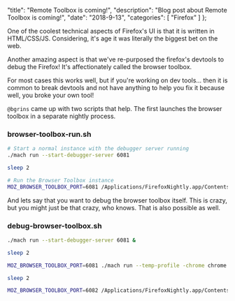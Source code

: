   "title": "Remote Toolbox is coming!",
  "description": "Blog post about Remote Toolbox is coming!",
  "date": "2018-9-13",
  "categories": [
    "Firefox"
  ]
};

One of the coolest technical aspects of Firefox's UI is that it is written in HTML/CSS/JS.
Considering, it's age it was literally the biggest bet on the web.

Another amazing aspect is that we've re-purposed the firefox's devtools to debug the Firefox!
It's affectionately called the browser toolbox.

For most cases this works well, but if you're working on dev tools... then it is common to break devtools and not have anything to help you fix it because well, you broke your own tool!

`@bgrins` came up with two scripts that help. The first launches the browser toolbox in a separate nightly process.

### browser-toolbox-run.sh
```bash
# Start a normal instance with the debugger server running
./mach run --start-debugger-server 6081

sleep 2

# Run the Browser Toolbox instance
MOZ_BROWSER_TOOLBOX_PORT=6081 /Applications/FirefoxNightly.app/Contents/MacOS/firefox-bin --profile /tmp/foobar -chrome chrome://devtools/content/framework/toolbox-process-window.html --purgecaches --jsconsole
```

And lets say that you want to debug the browser toolbox itself. This is crazy, but you might just be that crazy, who knows. That is also possible as well.

###  debug-browser-toolbox.sh
```bash
./mach run --start-debugger-server 6081 &

sleep 2

MOZ_BROWSER_TOOLBOX_PORT=6081 ./mach run --temp-profile -chrome chrome://devtools/content/framework/toolbox-process-window.html --purgecaches --start-debugger-server 6082 &

sleep 2

MOZ_BROWSER_TOOLBOX_PORT=6082 /Applications/FirefoxNightly.app/Contents/MacOS/firefox-bin --temp-profile -chrome chrome://devtools/content/framework/toolbox-process-window.html --purgecaches
```